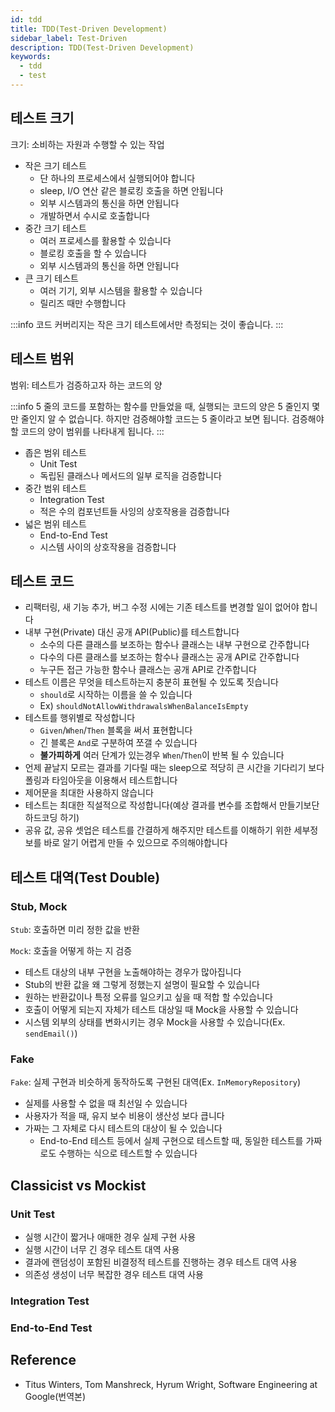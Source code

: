 ```yaml
---
id: tdd
title: TDD(Test-Driven Development)
sidebar_label: Test-Driven
description: TDD(Test-Driven Development)
keywords:
  - tdd
  - test
---
```


## 테스트 크기

크기: 소비하는 자원과 수행할 수 있는 작업

- 작은 크기 테스트
  - 단 하나의 프로세스에서 실행되어야 합니다
  - sleep, I/O 연산 같은 블로킹 호출을 하면 안됩니다
  - 외부 시스템과의 통신을 하면 안됩니다
  - 개발하면서 수시로 호출합니다
- 중간 크기 테스트
  - 여러 프로세스를 활용할 수 있습니다
  - 블로킹 호출을 할 수 있습니다
  - 외부 시스템과의 통신을 하면 안됩니다
- 큰 크기 테스트
  - 여러 기기, 외부 시스템을 활용할 수 있습니다
  - 릴리즈 때만 수행합니다

:::info
코드 커버리지는 작은 크기 테스트에서만 측정되는 것이 좋습니다.
:::

## 테스트 범위

범위: 테스트가 검증하고자 하는 코드의 양

:::info
5 줄의 코드를 포함하는 함수를 만들었을 때, 실행되는 코드의 양은 5 줄인지 몇 만 줄인지 알 수 없습니다. 하지만 검증해야할 코드는 5 줄이라고 보면 됩니다. 검증해야할 코드의 양이 범위를 나타내게 됩니다.
:::

- 좁은 범위 테스트
  - Unit Test
  - 독립된 클래스나 메서드의 일부 로직을 검증합니다
- 중간 범위 테스트
  - Integration Test
  - 적은 수의 컴포넌트들 사잉의 상호작용을 검증합니다
- 넓은 범위 테스트
  - End-to-End Test
  - 시스템 사이의 상호작용을 검증합니다

## 테스트 코드

- 리팩터링, 새 기능 추가, 버그 수정 시에는 기존 테스트를 변경할 일이 없어야 합니다
- 내부 구현(Private) 대신 공개 API(Public)를 테스트합니다
  - 소수의 다른 클래스를 보조하는 함수나 클래스는 내부 구현으로 간주합니다
  - 다수의 다른 클래스를 보조하는 함수나 클래스는 공개 API로 간주합니다
  - 누구든 접근 가능한 함수나 클래스는 공개 API로 간주합니다
- 테스트 이름은 무엇을 테스트하는지 충분히 표현될 수 있도록 짓습니다
  - `should`로 시작하는 이름을 쓸 수 있습니다
  - Ex) `shouldNotAllowWithdrawalsWhenBalanceIsEmpty`
- 테스트를 행위별로 작성합니다
  - `Given`/`When`/`Then` 블록을 써서 표현합니다
  - 긴 블록은 `And`로 구분하여 쪼갤 수 있습니다
  - **불가피하게** 여러 단계가 있는경우 `When`/`Then`이 반복 될 수 있습니다
- 언제 끝날지 모르는 결과를 기다릴 때는 sleep으로 적당히 큰 시간을 기다리기 보다 폴링과 타임아웃을 이용해서 테스트합니다
- 제어문을 최대한 사용하지 않습니다
- 테스트는 최대한 직설적으로 작성합니다(예상 결과를 변수를 조합해서 만들기보단 하드코딩 하기)
- 공유 값, 공유 셋업은 테스트를 간결하게 해주지만 테스트를 이해하기 위한 세부정보를 바로 알기 어렵게 만들 수 있으므로 주의해야합니다

## 테스트 대역(Test Double)

### Stub, Mock

`Stub`: 호출하면 미리 정한 값을 반환

`Mock`: 호출을 어떻게 하는 지 검증

- 테스트 대상의 내부 구현을 노출해야하는 경우가 많아집니다
- Stub의 반환 값을 왜 그렇게 정했는지 설명이 필요할 수 있습니다
- 원하는 반환값이나 특정 오류를 일으키고 싶을 때 적합 할 수있습니다
- 호출이 어떻게 되는지 자체가 테스트 대상일 때 Mock을 사용할 수 있습니다
- 시스템 외부의 상태를 변화시키는 경우 Mock을 사용할 수 있습니다(Ex. `sendEmail()`)

### Fake

`Fake`: 실제 구현과 비슷하게 동작하도록 구현된 대역(Ex. `InMemoryRepository`)

- 실제를 사용할 수 없을 때 최선일 수 있습니다
- 사용자가 적을 때, 유지 보수 비용이 생산성 보다 큽니다
- 가짜는 그 자체로 다시 테스트의 대상이 될 수 있습니다
  - End-to-End 테스트 등에서 실제 구현으로 테스트할 때, 동일한 테스트를 가짜로도 수행하는 식으로 테스트할 수 있습니다

## Classicist vs Mockist

### Unit Test

- 실행 시간이 짧거나 애매한 경우 실제 구현 사용
- 실행 시간이 너무 긴 경우 테스트 대역 사용
- 결과에 랜덤성이 포함된 비결정적 테스트를 진행하는 경우 테스트 대역 사용
- 의존성 생성이 너무 복잡한 경우 테스트 대역 사용

### Integration Test

### End-to-End Test

## Reference

- Titus Winters, Tom Manshreck, Hyrum Wright, Software Engineering at Google(번역본)
